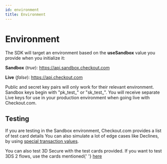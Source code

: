 ```yaml
---
id: environment
title: Environment
---
```



# Environment

The SDK will target an environment based on the **useSandbox** value you provide when you initialize it:

**Sandbox** (_true_): https://api.sandbox.checkout.com

**Live** (_false_): https://api.checkout.com

<Information type="note">
	Public and secret key pairs will only work for their relevant environment. Sandbox keys begin with "pk&#95;test&#95;"
	or "sk&#95;test&#95;". You will receive separate Live keys for use in your production environment when going live with
	Checkout.com.
</Information>

## Testing

If you are testing in the Sandbox environment, Checkout.com provides a list of <Link to="https://docs.checkout.com/testing/test-card-numbers">test card details</Link> You can also simulate a lot of edge cases like Declines, by using [special transaction values](https://docs.checkout.com/testing/response-code-testing).

<Information type="information">
	You can also test 3D Secure with the test cards provided. If you want to test 3DS 2 flows, use the cards mentioned{' '}
	<a href="https://docs.checkout.com/testing/3d-secure-testing" target="_blank">
		here
	</a>
</Information>
